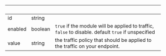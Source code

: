 | &nbsp; | &nbsp; | &nbsp; |
|---|---|---|
| id | string |  |
| enabled | boolean | `true` if the module will be applied to traffic, `false` to disable. default `true` if unspecified |
| value | string | the traffic policy that should be applied to the traffic on your endpoint. |